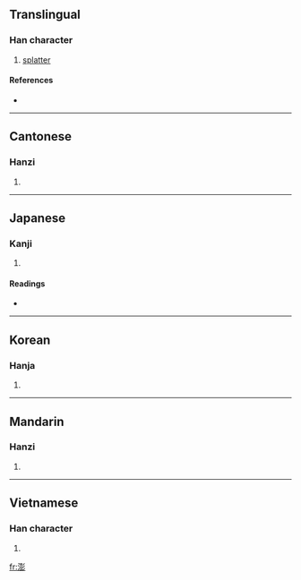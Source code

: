 ==Translingual==

===Han character===
{{Han char|rn=85|rad=水|as=12|sn=15|four=3212<sub>2</sub>|canj=水土廿竹 (EGTH)}}

# [[splatter]]

====References====
* {{Han ref|kx=0652.040|dkj=18332|dj=1062.070|hdz=31736.020|uh=6F8E|ud=28558|bh=BCEA|bd=48362}}

----

==Cantonese==

===Hanzi===
{{yue-hanzi|jyut=|y=paang1, paang4}}

# {{defn|Cantonese}}

----

==Japanese==

===Kanji===
{{ja-kanji|grade=|rs=水12}}

# {{defn|Japanese}}

====Readings====
* {{ja-readings|on=[[ほう]] (hō)|kun=}}

----

==Korean==

===Hanja===
{{ko-hanja|hangeul=팽|eumhun=|rv=paeng|mr=p'aeng|y=phayng}}

# {{defn|Korean}}

----

==Mandarin==

===Hanzi===
{{cmn-hanzi|pin=[[pēng]] ([[peng1]]), [[péng]] ([[peng2]])|wg=p'eng<sup>1</sup>, p'eng<sup>2</sup>}}

# {{defn|Mandarin}}

----

==Vietnamese==

===Han character===
{{vi-hantu|bành}}

# {{defn|Vietnamese}}

[[fr:澎]]